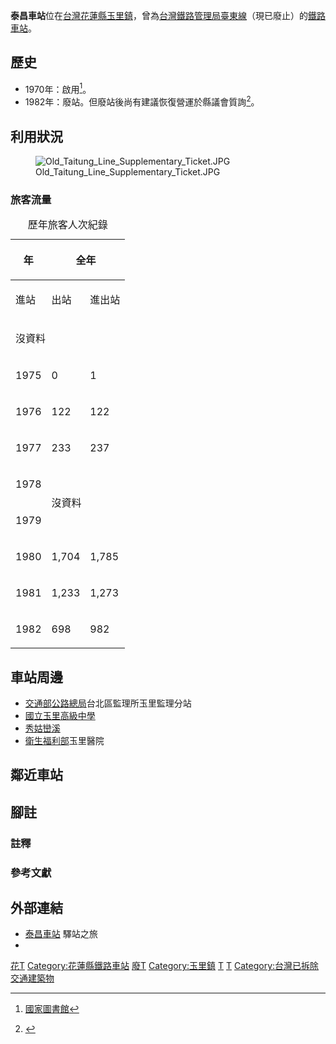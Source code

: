 {{Infobox station
|name=泰昌車站
|linecolour=#0008BD
|eng_name=Taichang Station
|image=<!---車站圖片（不要添加File:）--->
{{maplink|frame=yes|plain=yes|type=point|zoom=14|frame-align=center|frame-width=300|coord={{coord|23|20|47.8|N|121|18|59.0|E}}|marker=rail}}
|coordinates={{Coor dms|23|20|47.8|N|121|18|59.0|E|region:TW_type:railwaystation}}
|operator=[[台灣鐵路管理局|台灣鐵路管理局]]
|line=[[臺東線|臺東線]]
|country={{ROC-TW}}
|borough=[[花蓮縣|花蓮縣]][[玉里鎮|玉里鎮]]
|address=永昌里
|opened=1970年
|closed=1982年
|code=---
|structure=平面車站
|classification=招呼站（裁撤前）
|commercial_code=ㄊㄔㄤ
|website=
|distance=?（{{站|花蓮港}}起）
|adjacent = 
}}
'''泰昌車站'''位在[[台灣|台灣]][[花蓮縣|花蓮縣]][[玉里鎮|玉里鎮]]，曾為[[台灣鐵路管理局|台灣鐵路管理局]][[臺東線|臺東線]]（現已廢止）的[[鐵路車站|鐵路車站]]。

==歷史==
*1970年：啟用<ref name="關山鎮志">{{Cite book |url=https://tm.ncl.edu.tw/article?u=006_001_0000304965 |year=2002 |pages=頁382-383 |author=吳文星、施添福 |publisher=臺東縣關山鎮公所 |title=關山鎮志下冊 第三章、鐵路交通 第四節、民國時代臺東線 |access-date=2021-03-13 |archive-date=2019-02-17 |archive-url=https://web.archive.org/web/20190217030251/https://tm.ncl.edu.tw/article?u=006_001_0000304965 |dead-url=no }} [[中華民國國家圖書館|國家圖書館]]</ref>。
*1982年：廢站{{r|關山鎮志}}。但廢站後尚有建議恢復營運於縣議會質詢<ref>{{Cite report|url=http://journal.th.gov.tw/display.php?code=95144gz20B#1453 |title=花蓮縣議會第十屆第二次定期大會暨第三次臨時大會議事錄 |quote=請縣府轉鐵路管理局早日恢復省立玉里高中招呼站，以便利學生通勤上學案。 |page=頁1353 |year=1982年 |author=花蓮縣議會秘書室 |publisher=國史館臺灣文獻館 中華民國地方議會議事錄總庫}}</ref>。

==利用狀況==
[[File:Old_Taitung_Line_Supplementary_Ticket.JPG|thumb]]
===旅客流量===
{| class="wikitable" style="text-align: right; font-size:85%"
|+歷年旅客人次紀錄
|-
!rowspan=2| 年
!colspan=4| 全年
!colspan=2| 1日平均
|-
! 進站
! 出站
! 進出站
! width=1em|來源
! 進站
! 進出站
|-
| colspan=7| 沒資料
|-
| 1975||0||1||1||<ref>{{Cite report |url=https://twinfo.ncl.edu.tw/tiqry/hypage.cgi?HYPAGE=search/merge_pdf.hpg&dtd_id=11&type=s&sysid=T1936754 |pages=頁44-59 |title=中華民國64年 臺灣鐵路統計年報 各站客貨運狀況 Volume of Passenger & Freight Traffic |year=1976年6月 |author=交通部臺灣鐵路管理局 |publisher=國家圖書館 政府統計資訊網 |date= |access-date=2022-01-08 |archive-date=2021-08-24 |archive-url=https://web.archive.org/web/20210824074529/https://twinfo.ncl.edu.tw/tiqry/hypage.cgi?HYPAGE=search%2Fmerge_pdf.hpg&dtd_id=11&type=s&sysid=T1936754 |dead-url=no }}</ref>||0||0
|-
| 1976||122||122||244||<ref>{{Cite report |url=https://twinfo.ncl.edu.tw/tiqry/hypage.cgi?HYPAGE=search/merge_pdf.hpg&dtd_id=11&type=s&sysid=T1936675 |pages=頁26-41 |title=中華民國65年 臺灣鐵路統計年報 各站客貨運狀況 Volume of Passenger & Freight Traffic |year=1977年6月 |author=交通部臺灣鐵路管理局 |publisher=國家圖書館 政府統計資訊網 |date= |access-date=2022-01-08 |archive-date=2021-08-24 |archive-url=https://web.archive.org/web/20210824073241/https://twinfo.ncl.edu.tw/tiqry/hypage.cgi?HYPAGE=search%2Fmerge_pdf.hpg&dtd_id=11&type=s&sysid=T1936675 |dead-url=no }}</ref>||0||1
|-
| 1977||233||237||470||<ref>{{Cite report |url=https://twinfo.ncl.edu.tw/tiqry/hypage.cgi?HYPAGE=search/merge_pdf.hpg&dtd_id=11&type=s&sysid=T1936591 |pages=頁46-61 |title=中華民國66年 臺灣鐵路統計年報 各站客貨運狀況 Volume of Passenger & Freight Traffic |year=1978年6月 |author=交通部臺灣鐵路管理局 |publisher=國家圖書館 政府統計資訊網 |date= |access-date=2022-01-08 |archive-date=2021-08-24 |archive-url=https://web.archive.org/web/20210824073250/https://twinfo.ncl.edu.tw/tiqry/hypage.cgi?HYPAGE=search%2Fmerge_pdf.hpg&dtd_id=11&type=s&sysid=T1936591 |dead-url=no }}</ref>||1||1
|-
| 1978||colspan=6 rowspan=2|沒資料
|-
| 1979
|-
| 1980||1,704||1,785||3,489||<ref>{{Cite report |url=https://twinfo.ncl.edu.tw/tiqry/hypage.cgi?HYPAGE=search/merge_pdf.hpg&dtd_id=11&type=s&sysid=T1936289 |pages=頁70-87 |title=中華民國69年 臺灣鐵路統計年報 各站客貨運狀況 Volume of Passenger & Freight Traffic |year=1981年6月 |author=交通部臺灣鐵路管理局 |publisher=國家圖書館 政府統計資訊網 |date= |access-date=2022-01-08 |archive-date=2021-08-24 |archive-url=https://web.archive.org/web/20210824073254/https://twinfo.ncl.edu.tw/tiqry/hypage.cgi?HYPAGE=search%2Fmerge_pdf.hpg&dtd_id=11&type=s&sysid=T1936289 |dead-url=no }}</ref>||5||10
|-
| 1981||1,233||1,273||2,506||<ref>{{Cite report |url=https://twinfo.ncl.edu.tw/tiqry/hypage.cgi?HYPAGE=search/merge_pdf.hpg&dtd_id=11&type=s&sysid=T1936190 |pages=頁68-81 |title=中華民國70年 臺灣鐵路統計年報 各站客貨運狀況 Volume of Passenger & Freight Traffic |year=1982年6月 |author=交通部臺灣鐵路管理局 |publisher=國家圖書館 政府統計資訊網 |date= |access-date=2022-01-08 |archive-date=2021-08-24 |archive-url=https://web.archive.org/web/20210824071018/https://twinfo.ncl.edu.tw/tiqry/hypage.cgi?HYPAGE=search%2Fmerge_pdf.hpg&dtd_id=11&type=s&sysid=T1936190 |dead-url=no }}</ref>||3||7
|-
| 1982||698||982||1,680||<ref>{{Cite report |url=https://twinfo.ncl.edu.tw/tiqry/hypage.cgi?HYPAGE=search/merge_pdf.hpg&dtd_id=11&type=s&sysid=T1936081 |pages=頁62-75 |title=中華民國71年 臺灣鐵路統計年報 各站客貨運狀況 Volume of Passenger & Freight Traffic |year=1983年6月 |author=交通部臺灣鐵路管理局 |publisher=國家圖書館 政府統計資訊網 |date= |access-date=2022-01-08 |archive-date=2021-08-24 |archive-url=https://web.archive.org/web/20210824071019/https://twinfo.ncl.edu.tw/tiqry/hypage.cgi?HYPAGE=search%2Fmerge_pdf.hpg&dtd_id=11&type=s&sysid=T1936081 |dead-url=no }}</ref>||4||9
|}

==車站周邊==
*[[交通部公路總局|交通部公路總局]]台北區監理所玉里監理分站
*[[國立玉里高級中學|國立玉里高級中學]]
*[[秀姑巒溪|秀姑巒溪]]
*[[衛生福利部|衛生福利部]]玉里醫院

==鄰近車站==
{{start rail box|[[台灣鐵路管理局|台灣鐵路管理局]]}}
{{s-abandoned|[[大禹車站|大禹車站]]}}
{{s-line|[[臺東線|臺東線]]|（廢止）|gray|gray}}
{{s-inop|[[玉里車站|玉里車站]]}}
{{end box}}
==腳註==
===註釋===
{{NoteFoot}}
===參考文獻===
{{reflist}}

==外部連結==
*[http://trstour.com/tai-chang.htm 泰昌車站] {{Wayback|url=http://trstour.com/tai-chang.htm |date=20190914063627 }} 驛站之旅
*{{Youtube|muzHHPP96GI|20180901_泰昌車站}}

{{台灣鐵路台東線}}
{{DEFAULTSORT:Taichang Station}}
[[Category:台灣鐵路廢站|花T]]
[[Category:花蓮縣鐵路車站|Category:花蓮縣鐵路車站]]
[[Category:台東線車站|廢T]]
[[Category:玉里鎮|Category:玉里鎮]]
[[Category:1970年啟用的鐵路車站|T]]
[[Category:1982年關閉的鐵路車站|T]]
[[Category:台灣已拆除交通建築物|Category:台灣已拆除交通建築物]]